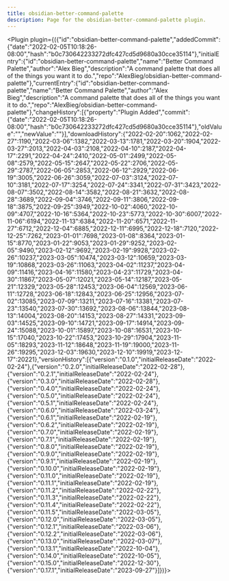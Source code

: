 ---
title: obsidian-better-command-palette
description: Page for the obsidian-better-command-palette plugin.
---


<Plugin plugin={({"id":"obsidian-better-command-palette","addedCommit":{"date":"2022-02-05T10:18:26-08:00","hash":"b0c730642233272dfc427cd5d9680a30cce35114"},"initialEntry":{"id":"obsidian-better-command-palette","name":"Better Command Palette","author":"Alex Bieg","description":"A command palette that does all of the things you want it to do.","repo":"AlexBieg/obsidian-better-command-palette"},"currentEntry":{"id":"obsidian-better-command-palette","name":"Better Command Palette","author":"Alex Bieg","description":"A command palette that does all of the things you want it to do.","repo":"AlexBieg/obsidian-better-command-palette"},"changeHistory":[{"property":"Plugin Added","commit":{"date":"2022-02-05T10:18:26-08:00","hash":"b0c730642233272dfc427cd5d9680a30cce35114"},"oldValue":"","newValue":""}],"downloadHistory":{"2022-02-20":1062,"2022-02-27":1190,"2022-03-06":1382,"2022-03-13":1781,"2022-03-20":1904,"2022-03-27":2013,"2022-04-03":2108,"2022-04-10":2187,"2022-04-17":2291,"2022-04-24":2410,"2022-05-01":2499,"2022-05-08":2579,"2022-05-15":2647,"2022-05-22":2706,"2022-05-29":2787,"2022-06-05":2853,"2022-06-12":2929,"2022-06-19":3005,"2022-06-26":3059,"2022-07-03":3124,"2022-07-10":3181,"2022-07-17":3254,"2022-07-24":3341,"2022-07-31":3423,"2022-08-07":3502,"2022-08-14":3582,"2022-08-21":3632,"2022-08-28":3689,"2022-09-04":3746,"2022-09-11":3806,"2022-09-18":3875,"2022-09-25":3949,"2022-10-02":4060,"2022-10-09":4707,"2022-10-16":5364,"2022-10-23":5773,"2022-10-30":6007,"2022-11-06":6194,"2022-11-13":6384,"2022-11-20":6571,"2022-11-27":6712,"2022-12-04":6885,"2022-12-11":6995,"2022-12-18":7120,"2022-12-25":7262,"2023-01-01":7698,"2023-01-08":8364,"2023-01-15":8770,"2023-01-22":9053,"2023-01-29":9252,"2023-02-05":9490,"2023-02-12":9692,"2023-02-19":9928,"2023-02-26":10237,"2023-03-05":10474,"2023-03-12":10659,"2023-03-19":10868,"2023-03-26":11063,"2023-04-02":11237,"2023-04-09":11416,"2023-04-16":11580,"2023-04-23":11729,"2023-04-30":11867,"2023-05-07":12021,"2023-05-14":12187,"2023-05-21":12329,"2023-05-28":12453,"2023-06-04":12569,"2023-06-11":12728,"2023-06-18":12843,"2023-06-25":12956,"2023-07-02":13085,"2023-07-09":13211,"2023-07-16":13381,"2023-07-23":13540,"2023-07-30":13692,"2023-08-06":13844,"2023-08-13":14004,"2023-08-20":14153,"2023-08-27":14331,"2023-09-03":14525,"2023-09-10":14721,"2023-09-17":14914,"2023-09-24":15088,"2023-10-01":15897,"2023-10-08":16531,"2023-10-15":17040,"2023-10-22":17453,"2023-10-29":17904,"2023-11-05":18293,"2023-11-12":18648,"2023-11-19":19000,"2023-11-26":19295,"2023-12-03":19630,"2023-12-10":19919,"2023-12-17":20221},"versionHistory":[{"version":"0.1.0","initialReleaseDate":"2022-02-24"},{"version":"0.2.0","initialReleaseDate":"2022-02-28"},{"version":"0.2.1","initialReleaseDate":"2022-02-24"},{"version":"0.3.0","initialReleaseDate":"2022-02-28"},{"version":"0.4.0","initialReleaseDate":"2022-02-24"},{"version":"0.5.0","initialReleaseDate":"2022-02-24"},{"version":"0.5.1","initialReleaseDate":"2022-02-24"},{"version":"0.6.0","initialReleaseDate":"2022-03-24"},{"version":"0.6.1","initialReleaseDate":"2022-02-19"},{"version":"0.6.2","initialReleaseDate":"2022-02-19"},{"version":"0.7.0","initialReleaseDate":"2022-02-19"},{"version":"0.7.1","initialReleaseDate":"2022-02-19"},{"version":"0.8.0","initialReleaseDate":"2022-02-19"},{"version":"0.9.0","initialReleaseDate":"2022-02-19"},{"version":"0.9.1","initialReleaseDate":"2022-02-19"},{"version":"0.10.0","initialReleaseDate":"2022-02-19"},{"version":"0.11.0","initialReleaseDate":"2022-02-19"},{"version":"0.11.1","initialReleaseDate":"2022-02-19"},{"version":"0.11.2","initialReleaseDate":"2022-02-22"},{"version":"0.11.3","initialReleaseDate":"2022-02-22"},{"version":"0.11.4","initialReleaseDate":"2022-02-22"},{"version":"0.11.5","initialReleaseDate":"2022-03-05"},{"version":"0.12.0","initialReleaseDate":"2022-03-05"},{"version":"0.12.1","initialReleaseDate":"2022-03-06"},{"version":"0.12.2","initialReleaseDate":"2022-03-06"},{"version":"0.13.0","initialReleaseDate":"2022-03-07"},{"version":"0.13.1","initialReleaseDate":"2022-10-04"},{"version":"0.14.0","initialReleaseDate":"2022-10-05"},{"version":"0.15.0","initialReleaseDate":"2022-12-30"},{"version":"0.17.1","initialReleaseDate":"2023-09-27"}]})}></Plugin>